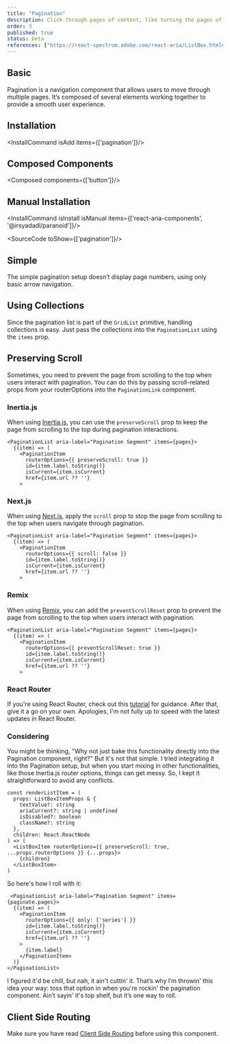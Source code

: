 ```yaml
---
title: "Pagination"
description: Click through pages of content, like turning the pages of a book, controlling the flow of your data presentation.
order: 3
published: true
status: beta
references: ["https://react-spectrum.adobe.com/react-aria/ListBox.html#props"]
---
```



## Basic
Pagination is a navigation component that allows users to move through multiple pages. It’s composed of several elements working together to provide a smooth user experience.
<How isCenter={false} toUse="navigation/pagination-demo" />

## Installation
<InstallCommand isAdd items={['pagination']}/>

## Composed Components
<Composed components={['button']}/>

## Manual Installation
<InstallCommand isInstall isManual items={['react-aria-components', '@irsyadadl/paranoid']}/>

<SourceCode toShow={['pagination']}/>

## Simple
The simple pagination setup doesn’t display page numbers, using only basic arrow navigation.
<How isCenter={false} toUse="navigation/simple-pagination-demo" />

## Using Collections
Since the pagination list is part of the `GridList` primitive, handling collections is easy. Just pass the collections into the `PaginationList` using the `items` prop.
<How isCenter={false} toUse="navigation/pagination-dynamic-demo" />

## Preserving Scroll
Sometimes, you need to prevent the page from scrolling to the top when users interact with pagination. You can do this by passing scroll-related props from your routerOptions into the `PaginationLink` component.

### Inertia.js
When using [Inertia.js](https://inertiajs.com/scroll-management#scroll-preservation), you can use the `preserveScroll` prop to keep the page from scrolling to the top during pagination interactions.
```tsx {4}
<PaginationList aria-label="Pagination Segment" items={pages}>
  {(item) => (
    <PaginationItem
      routerOptions={{ preserveScroll: true }}
      id={item.label.toString()}
      isCurrent={item.isCurrent}
      href={item.url ?? ''}
    >
```

### Next.js
When using [Next.js](https://nextjs.org/docs/app/building-your-application/routing/linking-and-navigating#disabling-scroll-restoration), apply the `scroll` prop to stop the page from scrolling to the top when users navigate through pagination.
```tsx {4}
<PaginationList aria-label="Pagination Segment" items={pages}>
  {(item) => (
    <PaginationItem
      routerOptions={{ scroll: false }}
      id={item.label.toString()}
      isCurrent={item.isCurrent}
      href={item.url ?? ''}
    >
```

### Remix
When using [Remix](https://remix.run/docs/en/main/components/scroll-restoration#preventing-scroll-reset), you can add the `preventScrollReset` prop to prevent the page from scrolling to the top when users interact with pagination.

```tsx {4}
<PaginationList aria-label="Pagination Segment" items={pages}>
  {(item) => (
    <PaginationItem
      routerOptions={{ preventScrollReset: true }}
      id={item.label.toString()}
      isCurrent={item.isCurrent}
      href={item.url ?? ''}
    >
```

### React Router
If you're using React Router, check out this [tutorial](https://youtu.be/4_H8j3rkpjI?t=61) for guidance. After that, give it a go on your own. Apologies, I'm not fully up to speed with the latest updates in React Router.

### Considering
You might be thinking, "Why not just bake this functionality directly into the Pagination component, right?" But it's not that simple. I tried integrating it into the Pagination setup, but when you start mixing in other functionalities, like those Inertia.js router options, things can get messy. So, I kept it straightforward to avoid any conflicts.
```tsx {10}
const renderListItem = (
  props: ListBoxItemProps & {
    textValue?: string
    ariaCurrent?: string | undefined
    isDisabled?: boolean
    className?: string
  },
  children: React.ReactNode
) => (
  <ListBoxItem routerOptions={{ preserveScroll: true, ...props.routerOptions }} {...props}>
    {children}
  </ListBoxItem>
)
```
So here's how I roll with it:
```tsx {4}
 <PaginationList aria-label="Pagination Segment" items={paginate.pages}>
  {(item) => (
    <PaginationItem
      routerOptions={{ only: ['series'] }}
      id={item.label.toString()}
      isCurrent={item.isCurrent}
      href={item.url ?? ''}
    >
      {item.label}
    </PaginationItem>
  )}
</PaginationList>
```
I figured it'd be chill, but nah, it ain't cuttin' it. That’s why I’m throwin' this idea your way: toss that option in when you're rockin' the pagination component. Ain’t sayin' it's top shelf, but it’s one way to roll.

## Client Side Routing
Make sure you have read [Client Side Routing](/docs/getting-started/client-side-routing) before using this component.
